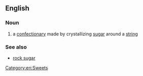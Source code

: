 ==English==

===Noun===
{{wikipedia}}
{{en-noun|sg=[[rock]] [[candy]]|-}}

# {{US}} a [[confectionary]] made by crystallizing [[sugar]] around a [[string]]

===See also===
* [[rock sugar]]
[[Category:en:Sweets]]